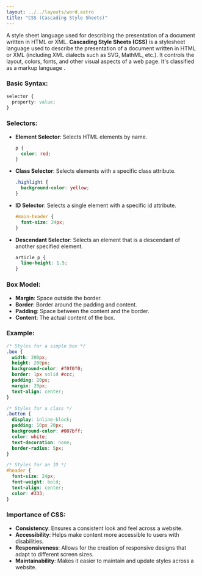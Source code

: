 ```yaml
---
layout: ../../layouts/word.astro
title: "CSS (Cascading Style Sheets)"
---
```

A style sheet language used for describing the presentation of a document written in HTML or XML. **Cascading Style Sheets (CSS)** is a stylesheet language used to describe the presentation of a document written in HTML or XML (including XML dialects such as SVG, MathML, etc.). It controls the layout, colors, fonts, and other visual aspects of a web page.
It's classified as a markup language .

### Basic Syntax:
```css
selector {
  property: value;
}
```

### Selectors:
- **Element Selector**: Selects HTML elements by name.
  ```css
  p {
    color: red;
  }
  ```

- **Class Selector**: Selects elements with a specific class attribute.
  ```css
  .highlight {
    background-color: yellow;
  }
  ```

- **ID Selector**: Selects a single element with a specific id attribute.
  ```css
  #main-header {
    font-size: 24px;
  }
  ```

- **Descendant Selector**: Selects an element that is a descendant of another specified element.
  ```css
  article p {
    line-height: 1.5;
  }
  ```

### Box Model:
- **Margin**: Space outside the border.
- **Border**: Border around the padding and content.
- **Padding**: Space between the content and the border.
- **Content**: The actual content of the box.

### Example:
```css
/* Styles for a simple box */
.box {
  width: 200px;
  height: 200px;
  background-color: #f0f0f0;
  border: 1px solid #ccc;
  padding: 20px;
  margin: 20px;
  text-align: center;
}

/* Styles for a class */
.button {
  display: inline-block;
  padding: 10px 20px;
  background-color: #007bff;
  color: white;
  text-decoration: none;
  border-radius: 5px;
}

/* Styles for an ID */
#header {
  font-size: 24px;
  font-weight: bold;
  text-align: center;
  color: #333;
}
```

### Importance of CSS:
- **Consistency**: Ensures a consistent look and feel across a website.
- **Accessibility**: Helps make content more accessible to users with disabilities.
- **Responsiveness**: Allows for the creation of responsive designs that adapt to different screen sizes.
- **Maintainability**: Makes it easier to maintain and update styles across a website.